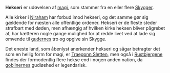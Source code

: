{{title:Hekseri}}
{{author:Laura Holmegaard}}
{{timestamp:2014-09-21T12:01:52Z}}
{{copyright:Hekseri}}
'''Hekseri''' er udøvelsen af [[magi]], som stammer fra en eller flere [[Skygge|Skygger]].

Alle kirker i [[Niraham]] har forbud imod hekseri, og det samme gør sig gældende for næsten alle offentlige ordener. Hekseri er de fleste steder strafbart med døden, men afhængig af hvilken kirke heksen bliver pågrebet af, har kætteren nogle gange mulighed for at redde livet ved at lade sig omvende til [[guderne|gudernes]] tro og opgive sin Skygge.

Det eneste land, som åbenlyst anerkender hekseri og sågar betragter det som en hellig form for magi, er [[Traegonn Sletten]], men også i [[Rustbjergene]] findes der formodentlig flere hekse end i nogen anden nation, da [[goblin|goblinernes]] gudløshed er legendarisk.